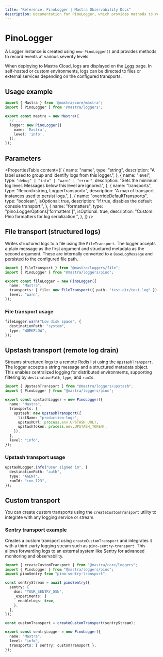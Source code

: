 ```yaml
---
title: "Reference: PinoLogger | Mastra Observability Docs"
description: Documentation for PinoLogger, which provides methods to record events at various severity levels.
---
```


# PinoLogger

A Logger instance is created using `new PinoLogger()` and provides methods to record events at various severity levels.

When deploying to Mastra Cloud, logs are displayed on the [Logs](../../docs/mastra-cloud/dashboard.mdx#logs) page. In self-hosted or custom environments, logs can be directed to files or external services depending on the configured transports.

## Usage example

```typescript filename="src/mastra/index.ts" showLineNumbers copy
import { Mastra } from '@mastra/core/mastra';
import { PinoLogger } from '@mastra/loggers';

export const mastra = new Mastra({
  // ...
  logger: new PinoLogger({
    name: 'Mastra',
    level: 'info',
  }),
});
```

## Parameters

<PropertiesTable
  content={[
    {
      name: "name",
      type: "string",
      description: "A label used to group and identify logs from this logger.",
    },
     {
      name: "level",
      type: `"debug" | "info" | "warn" | "error"`,
      description: "Sets the minimum log level. Messages below this level are ignored.",
    },
    {
      name: "transports",
      type: "Record<string, LoggerTransport>",
      description: "A map of transport instances used to persist logs.",
    },
    {
      name: "overrideDefaultTransports",
      type: "boolean",
      isOptional: true,
      description: "If true, disables the default console transport.",
    },
    {
      name: "formatters",
      type: "pino.LoggerOptions['formatters']",
      isOptional: true,
      description: "Custom Pino formatters for log serialization.",
    },
  ]}
/>


## File transport (structured logs)

Writes structured logs to a file using the `FileTransport`. The logger accepts a plain message as the first argument and structured metadata as the second argument. These are internally converted to a `BaseLogMessage` and persisted to the configured file path.


```typescript filename="src/mastra/loggers/file-transport.ts" showLineNumbers copy
import { FileTransport } from "@mastra/loggers/file";
import { PinoLogger } from "@mastra/loggers/pino";

export const fileLogger = new PinoLogger({
  name: "Mastra",
  transports: { file: new FileTransport({ path: "test-dir/test.log" }) },
  level: "warn",
});
```

### File transport usage

```typescript showLineNumbers copy
fileLogger.warn("Low disk space", {
  destinationPath: "system",
  type: "WORKFLOW",
});
```

## Upstash transport (remote log drain)

Streams structured logs to a remote Redis list using the `UpstashTransport`. The logger accepts a string message and a structured metadata object. This enables centralized logging for distributed environments, supporting filtering by `destinationPath`, `type`, and `runId`.

```typescript filename="src/mastra/loggers/upstash-transport.ts" showLineNumbers copy
import { UpstashTransport } from "@mastra/loggers/upstash";
import { PinoLogger } from "@mastra/loggers/pino";

export const upstashLogger = new PinoLogger({
  name: "Mastra",
  transports: {
    upstash: new UpstashTransport({
      listName: "production-logs",
      upstashUrl: process.env.UPSTASH_URL!,
      upstashToken: process.env.UPSTASH_TOKEN!,
    }),
  },
  level: "info",
});
```


### Upstash transport usage

```typescript showLineNumbers copy
upstashLogger.info("User signed in", {
  destinationPath: "auth",
  type: "AGENT",
  runId: "run_123",
});
```

## Custom transport

You can create custom transports using the `createCustomTransport` utility to integrate with any logging service or stream.

### Sentry transport example

Creates a custom transport using `createCustomTransport` and integrates it with a third-party logging stream such as `pino-sentry-transport`. This allows forwarding logs to an external system like Sentry for advanced monitoring and observability.

```typescript filename="src/mastra/loggers/sentry-transport.ts" showLineNumbers copy
import { createCustomTransport } from "@mastra/core/loggers";
import { PinoLogger } from "@mastra/loggers/pino";
import pinoSentry from "pino-sentry-transport";

const sentryStream = await pinoSentry({
  sentry: {
    dsn: "YOUR_SENTRY_DSN",
    _experiments: {
      enableLogs: true,
    },
  },
});

const customTransport = createCustomTransport(sentryStream);

export const sentryLogger = new PinoLogger({
  name: "Mastra",
  level: "info",
  transports: { sentry: customTransport },
});
```
